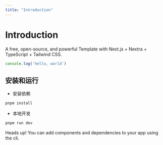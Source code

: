 ```yaml
---
title: "Introduction"
---
```




# Introduction

A free, open-source, and powerful Template with Next.js + Nextra + TypeScript + Tailwind CSS.

```js
console.log('hello, world')
```

## 安装和运行

* 安装依赖

```bash
pnpm install
```

* 本地开发

```bash
pnpm run dev
```


<Alert>
  <AlertTitle>Heads up!</AlertTitle>
  <AlertDescription>
    You can add components and dependencies to your app using the cli.
  </AlertDescription>
</Alert>
